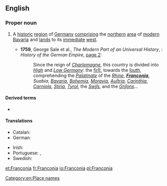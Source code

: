 ==English==
{{wikipedia}}

===Proper noun===
{{en-proper noun}}

# {{lb|en|geography|historical}} A [[historic]] [[region]] of [[Germany]] [[comprising]] the [[northern]] [[area]] of [[modern]] [[Bavaria]] and [[land]]s to its [[immediate]] [[west]].
#* '''1759''', George Sale et al., ''The Modern Part of an Universal History'', {{nowrap|volume XXIX}}: ''History of the German Empire'', [http://books.google.com/books?id=dFtjAAAAMAAJ&pg=PA2 page&nbsp;2]:
#*: Since the reign of ''[[Charlemagne]]'', this country is divided into ''[[High Germany|High]]'' and ''[[Low Germany]]'': the [[first|firſt]], towards the [[south|ſouth]], comprehending the ''[[Palatinate]]'' of the ''[[Rhine]]'', '''''[[Franconia]]''''', ''Suabia'', ''[[Bavaria]]'', ''[[Bohemia]]'', ''[[Moravia]]'', ''[[Austria|Auſtria]]'', ''[[Carinthia]]'', ''[[Carniola]]'', ''[[Stiria]]'', ''[[Tyrol]]'', the ''[[Swiss|Swiſs]]'', and the ''[[Grisons|Griſons]]''...

====Derived terms====
* {{l|en|Franconian}}

====Translations====
{{trans-top|region of Germany}}
* Catalan: {{t|ca|Francònia|f}}
* German: {{t+|de|Franken}}
{{trans-mid}}
* Irish: {{t|ga|an Fhrancóin|f}}
* Portuguese: {{t|pt|Francónia|f}} {{qualifier|Portugal}}, {{t|pt|Francônia|f}} {{qualifier|Brazil}}
* Swedish: {{t+|sv|Franken|n}}
{{trans-bottom}}

[[Category:en:Place names]]

[[et:Franconia]]
[[fr:Franconia]]
[[io:Franconia]]
[[pl:Franconia]]